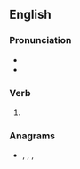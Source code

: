 ==English==

===Pronunciation===
* {{IPA|/bɹaɪnd/|lang=en}}
* {{rhymes|aɪnd|lang=en}}

===Verb===
{{head|en|verb form}}

# {{en-past of|brine}}

===Anagrams===
* {{l|en|bendir}}, {{l|en|binder}}, {{l|en|inbred}}, {{l|en|rebind}}